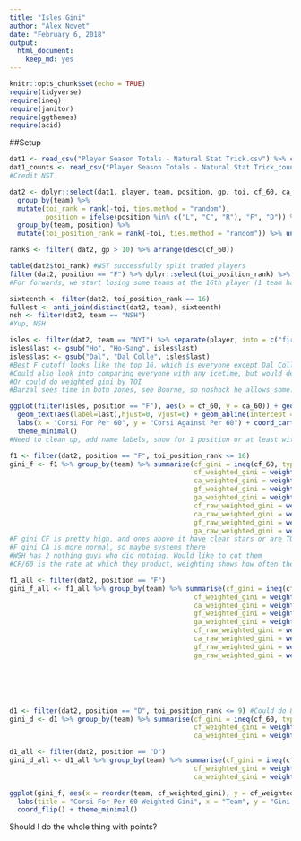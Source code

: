 ```yaml
---
title: "Isles Gini"
author: "Alex Novet"
date: "February 6, 2018"
output: 
  html_document: 
    keep_md: yes
---
```


```r
knitr::opts_chunk$set(echo = TRUE)
require(tidyverse)
require(ineq)
require(janitor)
require(ggthemes)
require(acid)
```

##Setup

```r
dat1 <- read_csv("Player Season Totals - Natural Stat Trick.csv") %>% clean_names() 
dat1_counts <- read_csv("Player Season Totals - Natural Stat Trick_counts.csv") %>% clean_names() %>% dplyr::select(player, team, cf, ca, gf, ga)
#Credit NST

dat2 <- dplyr::select(dat1, player, team, position, gp, toi, cf_60, ca_60, gf_60, ga_60) %>% left_join(dat1_counts) %>% filter(!is.na(cf)) %>%
  group_by(team) %>%
  mutate(toi_rank = rank(-toi, ties.method = "random"),
         position = ifelse(position %in% c("L", "C", "R"), "F", "D")) %>% ungroup() %>%
  group_by(team, position) %>%
  mutate(toi_position_rank = rank(-toi, ties.method = "random")) %>% ungroup()

ranks <- filter( dat2, gp > 10) %>% arrange(desc(cf_60))

table(dat2$toi_rank) #NST successfully split traded players
filter(dat2, position == "F") %>% dplyr::select(toi_position_rank) %>% table(.)
#For forwards, we start losing some teams at the 16th player (1 team has 13 only).

sixteenth <- filter(dat2, toi_position_rank == 16)
fullest <- anti_join(distinct(dat2, team), sixteenth)
nsh <- filter(dat2, team == "NSH")
#Yup, NSH 

isles <- filter(dat2, team == "NYI") %>% separate(player, into = c("first", "last"))
isles$last <- gsub("Ho", "Ho-Sang", isles$last)
isles$last <- gsub("Dal", "Dal Colle", isles$last)
#Best F cutoff looks like the top 16, which is everyone except Dal Colle, Bernier, and Johnston, who have played 4, 4, and 3 games each. Then we can compare F to every team except NSH For them, just ignore or research solution
#Could also look into comparing everyone with any icetime, but would definitely need to adjust that for different n
#Or could do weighted gini by TOI
#Barzal sees time in both zones, see Bourne, so noshock he allows some. Tavares is equal but wins on sh%
```

```r
ggplot(filter(isles, position == "F"), aes(x = cf_60, y = ca_60)) + geom_point() +
  geom_text(aes(label=last),hjust=0, vjust=0) + geom_abline(intercept = 0, slope = 1) + 
  labs(x = "Corsi For Per 60", y = "Corsi Against Per 60") + coord_cartesian(xlim = c(35, 80), ylim = c(35, 80)) +
  theme_minimal() 
#Need to clean up, add name labels, show for 1 position or at least with tiny TOI cut, add a diagonal 50% line
```


```r
f1 <- filter(dat2, position == "F", toi_position_rank <= 16)
gini_f <- f1 %>% group_by(team) %>% summarise(cf_gini = ineq(cf_60, type = "Gini"), ca_gini = ineq(ca_60, type = "Gini"),
                                              cf_weighted_gini = weighted.gini(cf_60, w = toi)$Gini, 
                                              ca_weighted_gini = weighted.gini(ca_60, w = toi)$Gini,
                                              gf_weighted_gini = weighted.gini(gf_60, w = toi)$Gini, 
                                              ga_weighted_gini = weighted.gini(ga_60, w = toi)$Gini,
                                              cf_raw_weighted_gini = weighted.gini(cf, w = toi)$Gini,
                                              ca_raw_weighted_gini = weighted.gini(ca, w = toi)$Gini,
                                              gf_raw_weighted_gini = weighted.gini(gf, w = toi)$Gini,
                                              ga_raw_weighted_gini = weighted.gini(ga, w = toi)$Gini)
#F gini CF is pretty high, and ones above it have clear stars or are TOR. That's ok if you're winning, problematic if not. 
#F gini CA is more normal, so maybe systems there
#WSH has 2 nothing guys who did nothing. Would like to cut them
#CF/60 is the rate at which they product, weighting shows how often they are getting that type of production

f1_all <- filter(dat2, position == "F")
gini_f_all <- f1_all %>% group_by(team) %>% summarise(cf_gini = ineq(cf_60, type = "Gini"), ca_gini = ineq(ca_60, type = "Gini"),
                                              cf_weighted_gini = weighted.gini(cf_60, w = toi)$Gini, 
                                              ca_weighted_gini = weighted.gini(ca_60, w = toi)$Gini,
                                              gf_weighted_gini = weighted.gini(gf_60, w = toi)$Gini, 
                                              ga_weighted_gini = weighted.gini(ga_60, w = toi)$Gini,
                                              cf_raw_weighted_gini = weighted.gini(cf, w = toi)$Gini,
                                              ca_raw_weighted_gini = weighted.gini(ca, w = toi)$Gini,
                                              gf_raw_weighted_gini = weighted.gini(gf, w = toi)$Gini,
                                              ga_raw_weighted_gini = weighted.gini(ga, w = toi)$Gini)







```







```r
d1 <- filter(dat2, position == "D", toi_position_rank <= 9) #Could do 8 and cut Aho
gini_d <- d1 %>% group_by(team) %>% summarise(cf_gini = ineq(cf_60, type = "Gini"), ca_gini = ineq(ca_60, type = "Gini"),
                                              cf_weighted_gini = weighted.gini(cf_60, w = toi)$Gini, 
                                              ca_weighted_gini = weighted.gini(ca_60, w = toi)$Gini)

d1_all <- filter(dat2, position == "D")
gini_d_all <- d1_all %>% group_by(team) %>% summarise(cf_gini = ineq(cf_60, type = "Gini"), ca_gini = ineq(ca_60, type = "Gini"),
                                              cf_weighted_gini = weighted.gini(cf_60, w = toi)$Gini, 
                                              ca_weighted_gini = weighted.gini(ca_60, w = toi)$Gini)

```


```r
ggplot(gini_f, aes(x = reorder(team, cf_weighted_gini), y = cf_weighted_gini)) + geom_col() +
  labs(title = "Corsi For Per 60 Weighted Gini", x = "Team", y = "Gini Coefficient (Higher = More Unequal Production)") +
  coord_flip() + theme_minimal()
```


Should I do the whole thing with points?
